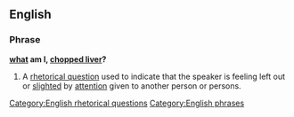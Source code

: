 ==English==

===Phrase===
'''[[what]] am I, [[chopped liver]]?'''

# A [[rhetorical question]] used to indicate that the speaker is feeling left out or [[slighted]] by [[attention]] given to another person or persons.

[[Category:English rhetorical questions]]
[[Category:English phrases]]
